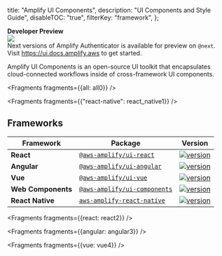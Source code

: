   title: "Amplify UI Components",
  description: "UI Components and Style Guide",
  disableTOC: "true",
  filterKey: "framework",
};

<Callout warning={true}>
  <b>Developer Preview</b>
  <br />
  <a
    href="https://www.npmjs.com/package/@aws-amplify/ui/v/next"
  >
    <img
      src="https://img.shields.io/badge/npm-%40next-blue.svg"
    />
  </a>  
  <br />
  Next versions of Amplify Authenticator is available for preview on <code>@next</code>.
  <br />
  Visit <a href="https://ui.docs.amplify.aws">https://ui.docs.amplify.aws</a> to get started.
</Callout>

Amplify UI Components is an open-source UI toolkit that encapsulates cloud-connected workflows inside of cross-framework UI components.


<Fragments fragments={{all: all0}} />


<Fragments fragments={{"react-native": react_native1}} />

## Frameworks

| Framework | Package | Version |
| --- | --- | --- |
| **React** | [`@aws-amplify/ui-react`](https://www.npmjs.com/package/@aws-amplify/ui-react) | [![version](https://img.shields.io/npm/v/@aws-amplify/ui-react/latest.svg)](https://www.npmjs.com/package/@aws-amplify/ui-react) | [`README.md`](../amplify-ui-react/README) | [`React`](#react) |
| **Angular** | [`@aws-amplify/ui-angular`](https://www.npmjs.com/package/@aws-amplify/ui-angular) | [![version](https://img.shields.io/npm/v/@aws-amplify/ui-angular/latest.svg)](https://www.npmjs.com/package/@aws-amplify/ui-angular) | [`README.md`](../amplify-ui-angular/README) | [`Angular`](#angular) |
| **Vue** | [`@aws-amplify/ui-vue`](https://www.npmjs.com/package/@aws-amplify/ui-vue) | [![version](https://img.shields.io/npm/v/@aws-amplify/ui-vue/latest.svg)](https://www.npmjs.com/package/@aws-amplify/ui-vue) | [`README.md`](../amplify-ui-vue/README) | [`Vue`](#vue) |
| **Web Components** | [`@aws-amplify/ui-components`](https://www.npmjs.com/package/@aws-amplify/ui-components) | [![version](https://img.shields.io/npm/v/@aws-amplify/ui-components/latest.svg)](https://www.npmjs.com/package/@aws-amplify/ui-components) | [`README.md`](README) | [`Web Components`](#web-components) |
| **React Native** | [`aws-amplify-react-native`](https://www.npmjs.com/package/aws-amplify-react-native) | [![version](https://img.shields.io/npm/v/aws-amplify-react-native/latest.svg)](https://www.npmjs.com/package/aws-amplify-react-native) | [`README.md`](README) | [`Web Components`](#web-components) |


<Fragments fragments={{react: react2}} />


<Fragments fragments={{angular: angular3}} />


<Fragments fragments={{vue: vue4}} />
